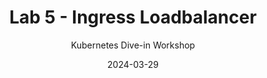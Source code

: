 ---
title: Lab 5 - Ingress Loadbalancer
date: 2024-03-29
subtitle: Kubernetes Dive-in Workshop
subtitlePath: ../kubernetes-workshop
tags: ["k8s", "kubernetes", "workshop"]
---
